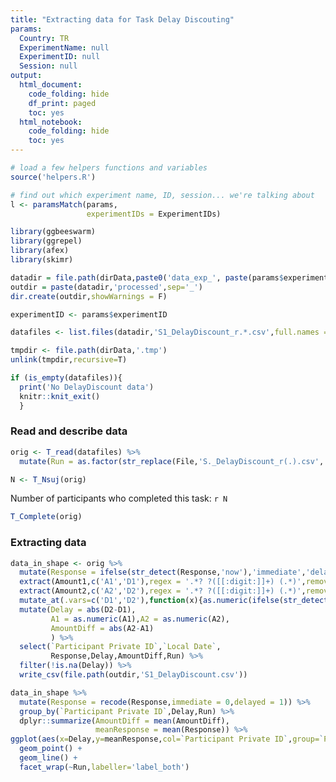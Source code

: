 ```yaml
---
title: "Extracting data for Task Delay Discouting"
params:
  Country: TR
  ExperimentName: null
  ExperimentID: null
  Session: null    
output:
  html_document:
    code_folding: hide
    df_print: paged
    toc: yes
  html_notebook:
    code_folding: hide
    toc: yes
---
```


```r
# load a few helpers functions and variables
source('helpers.R')

# find out which experiment name, ID, session... we're talking about
l <- paramsMatch(params,
                 experimentIDs = ExperimentIDs)

library(ggbeeswarm)
library(ggrepel)
library(afex)
library(skimr)
```


```r

datadir = file.path(dirData,paste0('data_exp_', paste(params$experimentID,collapse='-'), '_', ExperimentName[1]))
outdir = paste(datadir,'processed',sep='_')
dir.create(outdir,showWarnings = F)

experimentID <- params$experimentID

datafiles <- list.files(datadir,'S1_DelayDiscount_r.*.csv',full.names = T)

tmpdir <- file.path(dirData,'.tmp')
unlink(tmpdir,recursive=T)

if (is_empty(datafiles)){
  print('No DelayDiscount data')
  knitr::knit_exit()
  }


```

### Read and describe data

```r

orig <- T_read(datafiles) %>%
  mutate(Run = as.factor(str_replace(File,'S._DelayDiscount_r(.).csv','\\1')))

N <- T_Nsuj(orig)


```

Number of participants who completed this task:
`r N`

```r

T_Complete(orig)

```

### Extracting data

```r

data_in_shape <- orig %>%
  mutate(Response = ifelse(str_detect(Response,'now'),'immediate','delayed')) %>%
  extract(Amount1,c('A1','D1'),regex = '.*? ?([[:digit:]]+) (.*)',remove = F) %>%
  extract(Amount2,c('A2','D2'),regex = '.*? ?([[:digit:]]+) (.*)',remove = F) %>%
  mutate_at(.vars=c('D1','D2'),function(x){as.numeric(ifelse(str_detect(x,'[[:digit:]]'),str_extract(x,'[[:digit:]]+'),'0'))}) %>%
  mutate(Delay = abs(D2-D1),
         A1 = as.numeric(A1),A2 = as.numeric(A2),
         AmountDiff = abs(A2-A1)
         ) %>%
  select(`Participant Private ID`,`Local Date`,
         Response,Delay,AmountDiff,Run) %>%
  filter(!is.na(Delay)) %>%
  write_csv(file.path(outdir,'S1_DelayDiscount.csv'))
```


```r
data_in_shape %>%
  mutate(Response = recode(Response,immediate = 0,delayed = 1)) %>%
  group_by(`Participant Private ID`,Delay,Run) %>%
  dplyr::summarize(AmountDiff = mean(AmountDiff),
                   meanResponse = mean(Response)) %>%
ggplot(aes(x=Delay,y=meanResponse,col=`Participant Private ID`,group=`Participant Private ID`)) +
  geom_point() +
  geom_line() +
  facet_wrap(~Run,labeller='label_both')
```